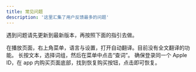 ```yaml
---
title: 常见问题
description: '这里汇集了用户反馈最多的问题'
---
```


<Tip>遇到问题请先更新到最新版本，再按照下面的指引去做。</Tip>

<AccordionGroup>
  <Accordion title="不想手动翻译怎么办？需要全文翻译？">
  在播放页面，右上角菜单，语言与设置，打开自动翻译。目前没有全文翻译的功能。
  </Accordion>

  <Accordion title="如何将短语/词组添加到生词库？">
  长按文本，选择词组，然后在菜单中点击“查词”。
  </Accordion>

  <Accordion title="手机已经购买高级版，如何同步到 iPad/Mac?">
  确保登录同一个 Apple ID，在 app 内购买页面底部，找到恢复购买按钮，点击即可恢复。
  </Accordion>
</AccordionGroup>
